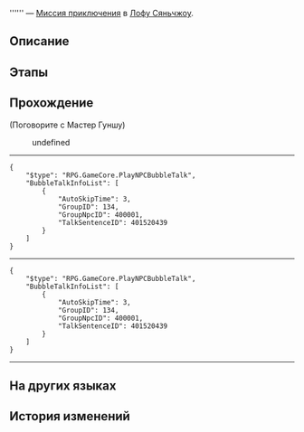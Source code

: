 {{Дополнить|Диалоги.}}
{{Миссия Инфобокс
|id              = 4015202
|Название        = 
|Изображение     = Миссия Освоения .png
|Тип             = Миссия приключения
|События         = 
|Глава           = 
|Условия         = Завершена [[Миссия Освоения]] ''[[Ветвистые рога и спутанные корни]]''
|Персонажи       = Мастер Гуншу; Первопроходец
|СтартЛокация    = Комиссия по ремёслам
|Мир             = Лофу Сяньчжоу
|Локации         = Комиссия по ремёслам
|Предыдущая      = 
|Следующая       = 
|Награды         = 
}}
'''''' — [[Миссия приключения]] в [[Лофу Сяньчжоу]].

==Описание==
{{Описание|<!--официальное описание из Перекрёстка судеб-->}}

==Этапы==


==Прохождение==
{{Дополнить}}



;(Поговорите с Мастер Гуншу)
<!--Unknown TalkSentence: 401520442-->
:{{Диалог|Стрелка}} undefined
<!--Unknown TalkSentence: 401520202-->
<!--Unknown TalkSentence: 401520203-->
:<!--0.5-second delay-->
----
<!--Unknown TalkSentence: 401520236-->
<!--Unknown TalkSentence: 401520237-->
:<!--1-second delay-->
<pre>{
	"$type": "RPG.GameCore.PlayNPCBubbleTalk",
	"BubbleTalkInfoList": [
		{
			"AutoSkipTime": 3,
			"GroupID": 134,
			"GroupNpcID": 400001,
			"TalkSentenceID": 401520439
		}
	]
}</pre>
:<!--0.5-second delay-->
----
<!--Unknown TalkSentence: 401520276-->
<!--Unknown TalkSentence: 401520277-->
<!--Unknown TalkSentence: 401520443-->
:<!--1-second delay-->
<pre>{
	"$type": "RPG.GameCore.PlayNPCBubbleTalk",
	"BubbleTalkInfoList": [
		{
			"AutoSkipTime": 3,
			"GroupID": 134,
			"GroupNpcID": 400001,
			"TalkSentenceID": 401520439
		}
	]
}</pre>
:<!--0.5-second delay-->
----
<!--Unknown TalkSentence: 401520296-->
<!--Unknown TalkSentence: 401520297-->
{{Диалог Конец}}

==На других языках==
{{На других языках
|en   = 
|zhs  = 
|zht  = 
|ja   = 
|ko   = 
|es   = 
|fr   = 
|ru   = 
|th   = 
|vi   = 
|de   = 
|id   = 
|pt   = 
}}

==История изменений==
{{История изменений|2.7}}
